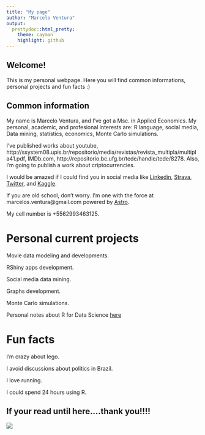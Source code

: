 ```yaml
---
title: "My page"
author: "Marcelo Ventura"
output:
  prettydoc::html_pretty:
    theme: cayman
    highlight: github
---
```



## Welcome!

This is my personal webpage. Here you will find common informations, personal projects and fun facts :)

## Common information

My name is Marcelo Ventura, and I've got a Msc. in Applied Economics. My personal, academic, and profesional interests are: R language, social media, Data mining, statistics, economics, Monte Carlo simulations. 

I've published works about youtube, http://ssystem08.upis.br/repositorio/media/revistas/revista_multipla/multipla41.pdf, IMDb.com, http://repositorio.bc.ufg.br/tede/handle/tede/8278. Also, I'm going to publish a work about criptocurrencies. 

I would be amazed if I could find you in social media like [Linkedin]( https://www.linkedin.com/in/marcelo-ventura-8542a9a6/), [Strava]( https://www.strava.com/athletes/19622799), [Twitter]( https://www.twitter.com/marcelosventura), and [Kaggle]( https://www.kaggle.com/marceloventura).

If you are old school, don't worry. I'm one with the force at marcelos.ventura@gmail.com powered by [Astro](www.helloastro.com).

My cell number is +5562993463125.

# Personal current projects

Movie data modeling and developments.

RShiny apps development.

Social media data mining.

Graphs development.

Monte Carlo simulations.

Personal notes about R for Data Science [here](https://marcelo-ventura.github.io/notesonrfds/mynotes.html)

# Fun facts

I'm crazy about lego. 

I avoid discussions about politics in Brazil.

I love running.

I could spend 24 hours using R.


## If your read until here....thank you!!!!

![](https://media.giphy.com/media/OtbZhLpNLxDoc/giphy.gif)
